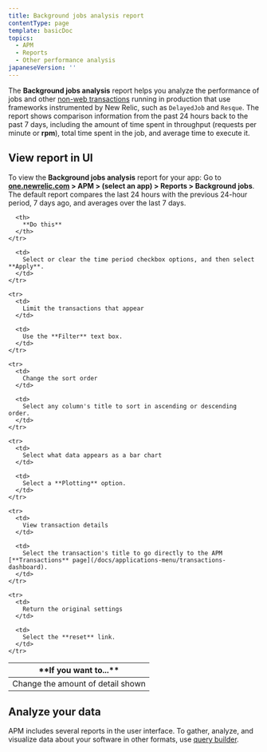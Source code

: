 ```yaml
---
title: Background jobs analysis report
contentType: page
template: basicDoc
topics:
  - APM
  - Reports
  - Other performance analysis
japaneseVersion: ''
---
```


The **Background jobs analysis** report helps you analyze the performance of jobs and other [non-web transactions](/docs/apm/transactions/intro-transactions/monitor-background-processes-other-non-web-transactions) running in production that use frameworks instrumented by New Relic, such as `DelayedJob` and `Resque`. The report shows comparison information from the past 24 hours back to the past 7 days, including the amount of time spent in throughput (requests per minute or **rpm**), total time spent in the job, and average time to execute it.

## View report in UI

To view the **Background jobs analysis** report for your app: Go to **[one.newrelic.com](https://one.newrelic.com) > APM > (select an app) > Reports > Background jobs**. The default report compares the last 24 hours with the previous 24-hour period, 7 days ago, and averages over the last 7 days.

<Table>
  <thead>
    <tr>
      <th width={200}>
        **If you want to...**
      </th>

      <th>
        **Do this**
      </th>
    </tr>
  </thead>

  <tbody>
    <tr>
      <td>
        Change the amount of detail shown
      </td>

      <td>
        Select or clear the time period checkbox options, and then select **Apply**.
      </td>
    </tr>

    <tr>
      <td>
        Limit the transactions that appear
      </td>

      <td>
        Use the **Filter** text box.
      </td>
    </tr>

    <tr>
      <td>
        Change the sort order
      </td>

      <td>
        Select any column's title to sort in ascending or descending order.
      </td>
    </tr>

    <tr>
      <td>
        Select what data appears as a bar chart
      </td>

      <td>
        Select a **Plotting** option.
      </td>
    </tr>

    <tr>
      <td>
        View transaction details
      </td>

      <td>
        Select the transaction's title to go directly to the APM [**Transactions** page](/docs/applications-menu/transactions-dashboard).
      </td>
    </tr>

    <tr>
      <td>
        Return the original settings
      </td>

      <td>
        Select the **reset** link.
      </td>
    </tr>
  </tbody>
</Table>

## Analyze your data

APM includes several reports in the user interface. To gather, analyze, and visualize data about your software in other formats, use [query builder](/docs/query-your-data/explore-query-data/query-builder/introduction-query-builder).
